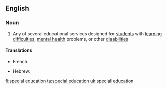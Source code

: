 ==English==

===Noun===
{{wikipedia}}
{{en-noun|head=[[special]] [[education]]|-}}

# Any of several educational services designed for [[student]]s with [[learning difficulty|learning difficulties]], [[mental health]] problems, or other [[disability|disabilities]]

====Translations====
{{trans-top|Educational services designed for students with learning difficulties}}
* French: {{t+|fr|transition}}
{{trans-mid}}
* Hebrew: {{t|he|חינוך מיוחד|m|tr=khinúkh m'yukhád}}
{{trans-bottom}}

[[fi:special education]]
[[ta:special education]]
[[uk:special education]]
